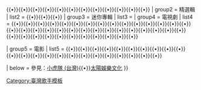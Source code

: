 {{Navbox
| name  = 吳奇隆
| title = [[吳奇隆]]
| group1 = 錄音室專輯
| list1 = {{nowrap|[[追風少年]]（1992）}}{{•}}{{nowrap|[[追夢]]（1993）}}{{•}}{{nowrap|[[驀然回首 (吳奇隆專輯)|驀然回首]]（1993）}}{{•}}{{nowrap|[[愛出個未來]]（1994）}}{{•}}{{nowrap|[[想找一個地方]]（1994）}}{{•}}{{nowrap|[[My Summer Dream]]（1994）}}{{•}}{{nowrap|[[雙飛 (吳奇隆專輯)|雙飛]]（1994）}}{{•}}{{nowrap|[[堅持 (吳奇隆專輯)|堅持]]（1995）}}{{•}}{{nowrap|[[孤星119]]（1995）}}{{•}}{{nowrap|[[有聲有影]]（1996）}}{{•}}{{nowrap|[[找我]]（1996）}}{{•}}{{nowrap|[[英雄 (吳奇隆專輯)|英雄]]（1997）}}{{•}}{{nowrap|[[旅程 (吳奇隆專輯)|旅程]]（2016）}}{{•}}{{nowrap|[[異世界]]（2017）}}
| group2 = 精選輯
| list2 = {{nowrap|[[一天一天等下去]]（1993）}}{{•}}{{nowrap|[[奇而濃]]（1994）}}{{•}}{{nowrap|[[霹靂暴風]]（1996）}}{{•}}{{nowrap|[[華納我愛經典系列 (吳奇隆)|華納我愛經典系列]]（1999）}}
| group3 = 迷你專輯
| list3 = {{nowrap|[[2003國語影音全紀錄]]（2003）}}
| group4 = 電視劇
| list4 = {{nowrap|[[小俠龍旋風]]（1990）}}{{•}}{{nowrap|[[偶像一級棒]]（1996）}}{{•}}{{nowrap|[[IT檔案]]（1999）}}{{•}}{{nowrap|[[創世紀 (電視劇)|創世紀]]（1999）}}{{•}}{{nowrap|[[創世紀 (電視劇)|創世紀II天地有情]]（2000）}}{{•}}{{nowrap|[[俠女闖天關]]（2000）}}{{•}}{{nowrap|[[蕭十一郎 (2002年電視劇)|蕭十一郎]]（2002）}}{{•}}{{nowrap|[[追夢 (電視劇)|追夢]] （2002）}}{{•}}{{nowrap|[[冒險王衛斯理]]（2002）}}{{•}}{{nowrap|[[名捕震關東]] （2002）}}{{•}}{{nowrap|[[絲路豪俠]] （2003）}}{{•}}{{nowrap|[[動感地帶之鐵拳浪子]] （2003）}}{{•}}{{nowrap|[[六指琴魔 (2004年電視劇)|六指琴魔]] （2004）}}{{•}}{{nowrap|[[風滿樓]]（2004）}}{{•}}{{nowrap|[[精衛填海]]（2004）}}{{•}}{{nowrap|[[問君能有幾多愁]]（2004）}}{{•}}{{nowrap|[[大碼頭]]（2005）}}{{•}}{{nowrap|[[十全十美之相聚北京]]（2006）}}{{•}}{{nowrap|[[聊齋奇女子]]（2007）}}{{•}}{{nowrap|[[大约在冬季]]（2007）}}{{•}}{{nowrap|[[你是我的夢]]（2007）}}{{•}}{{nowrap|[[牽牛花開的日子]]（2008）}}{{•}}{{nowrap|[[約爾特奏鳴曲]]（2009）}}{{•}}{{nowrap|[[江湖奇案]]（2010）}}{{•}}{{nowrap|[[聖堂風雲]]（2010）}}{{•}}{{nowrap|[[扇娘]]（2010）}}{{•}}{{nowrap|[[步步驚心 (電視劇)|步步驚心]]（2011）}}{{•}}{{nowrap|[[刑名師爺]]（2012）}}{{•}}{{nowrap|[[新白髮魔女傳]]（2012）}}{{•}}{{nowrap|[[向著炮火前進 (電視劇)|向著炮火前進]]（2012）}}{{•}}{{nowrap|[[愛在飛]]（2013）}}{{•}}{{nowrap|[[向著勝利前進]]（2013）}}{{•}}{{nowrap|[[步步驚情]]（2014）}}{{•}}{{nowrap|[[犀利仁師]]（2014）}}{{•}}{{nowrap|[[寒冬]]（2015）}}{{•}}{{nowrap|[[向著幸福前進]]（2015）}}{{•}}{{nowrap|[[蜀山戰紀之劍俠傳奇]]（2015）}}{{•}}{{nowrap|[[不可能完成的任務]]（2016）}}{{•}}{{nowrap|[[繁星四月]]（2017）}}{{•}}{{nowrap|[[一粒紅塵]]（2017）}}{{•}}{{nowrap|[[蜀山戰紀2踏火行歌]]（2018）}}{{•}}{{nowrap|[[月嫂先生]]（2018）}}


| group5 = 電影
| list5 = {{nowrap|[[遊俠兒]]（1989）}}{{•}}{{nowrap|[[逃學外傳]]（1992）}}{{•}}{{nowrap|[[新同居時代]]（1993）}}{{•}}{{nowrap|[[梁祝 (1994年電影)|梁祝]]（1994）}}{{•}}{{nowrap|[[花月佳期 (1995年電影)|花月佳期]]（1995）}}{{•}}{{nowrap|[[那有一天不想你 (電影)|那有一天不想你]]（1995）}}{{•}}{{nowrap|[[逃學戰警]]（1995）}}{{•}}{{nowrap|[[號角響起]]（1996）}}{{•}}{{nowrap|[[新喋血雙雄]]（1996）}}{{•}}{{nowrap|[[頑皮炸彈]]（1996）}}{{•}}{{nowrap|[[邊緣青年]]（1996）}}{{•}}{{nowrap|[[狗蛋大兵]]（1996）}}{{•}}{{nowrap|[[火燒島之橫行霸道]]（1997）}}{{•}}{{nowrap|[[天生絕配]]（1997）}}{{•}}{{nowrap|[[男生女生配]]（1999）}}{{•}}{{nowrap|[[還我情心]]（1999）}}{{•}}{{nowrap|[[緣，妙不可言]]（2000）}}{{•}}{{nowrap|[[新賭國仇城]]（2000）}}{{•}}{{nowrap|[[初戀的故事]]（2001）}}{{•}}{{nowrap|[[有人說愛我]]（2001）}}{{•}}{{nowrap|[[墨攻 (電影)|墨攻]]（2006）}}{{•}}{{nowrap|[[新忠烈圖]]（2007）}}{{•}}{{nowrap|[[車票]]（2008）}}{{•}}{{nowrap|[[鏢行天下之鏢行前傳]]（2009）}}

| below = 參見：[[小虎隊 (台灣)]]{{•}}[[太陽娛樂文化]]
}}
<noinclude>
[[Category:臺灣歌手模板]]
</noinclude>